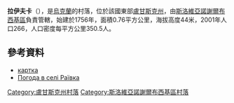 {{coord|48|41|8|N|39|10|54|E|scale:100000|display=title}}

'''拉伊夫卡'''（{{lang-uk|Раївка}}），是[[烏克蘭|烏克蘭]]的村落，位於該國東部[[盧甘斯克州|盧甘斯克州]]，由[[斯洛維亞諾謝爾布西基區|斯洛維亞諾謝爾布西基區]]負責管轄，始建於1756年，面積0.76平方公里，海拔高度44米，2001年人口266，人口密度每平方公里350.5人。

==參考資料==
*[http://gska2.rada.gov.ua/pls/z7502/A005?rdat1=05.02.2009&rf7571=18646 картка]{{dead link|date=2018年3月 |bot=InternetArchiveBot |fix-attempted=yes }}
* [http://weather.in.ua/ua/lyganskaja/22061 Погода в селі Раївка] {{Wayback|url=http://weather.in.ua/ua/lyganskaja/22061 |date=20161115092255 }}

{{DEFAULTSORT:Раївка}}
[[Category:盧甘斯克州村落|Category:盧甘斯克州村落]]
[[Category:斯洛維亞諾謝爾布西基區村落|Category:斯洛維亞諾謝爾布西基區村落]]


{{Luhansk-geo-stub}}